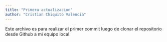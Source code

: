 ```yaml
---
title: "Primera actualizacion"
author: "Cristian Chiquito Valencia"
---
```


Este archivo es para realizar el primer commit luego de clonar el repositorio desde Github a mi equipo local.
